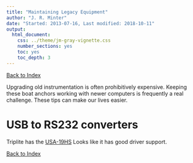 ```yaml
---
title: "Maintaining Legacy Equipment"
author: "J. R. Minter"
date: "Started: 2013-07-16, Last modified: 2018-10-11"
output:
  html_document:
    css: ../theme/jm-gray-vignette.css
    number_sections: yes
    toc: yes
    toc_depth: 3
---
```


[Back to Index](../README.html)

Upgrading old instrumentation is often prohibitively expensive.
Keeping these boat anchors working with newer computers is
frequently a real challenge. These tips can make our lives
easier.

# USB to RS232 converters

Triplite has the [USA-19HS](http://www.tripplite.com/en/products/model.cfm?txtSeriesID=849&txtModelID=3914)
Looks like it has good driver support.


[Back to Index](../README.html)
